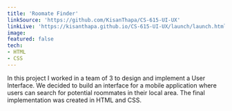 ```yaml
---
title: 'Roomate Finder'
linkSource: 'https://github.com/KisanThapa/CS-615-UI-UX'
linkLive: 'https://kisanthapa.github.io/CS-615-UI-UX/launch/launch.html'
image:
featured: false
tech:
- HTML
- CSS
---
```

In this project I worked in a team of 3 to design and implement a User Interface. We decided to build an interface for a mobile application where users can search for potential roommates in their local area. The final implementation was created in HTML and CSS.